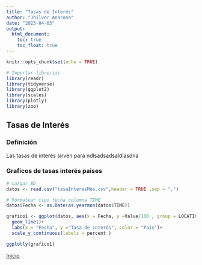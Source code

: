 ```yaml
---
title: "Tasas de Interés"
author: "Jhilver Anacona"
date: "2023-04-03"
output:
  html_document:
    toc: true
    toc_float: true
---
```


```r
knitr::opts_chunk$set(echo = TRUE)

# Importar librerias
library(readr)
library(tidyverse)
library(ggplot2)
library(scales)
library(plotly)
library(zoo)
```

## Tasas de Interés

### Definición

Las tasas de interés sirven para ndlsadsadsaldlasdna


### Graficos de tasas interés paises

```r
# cargar BD
datos <- read.csv("tasaInteresMes.csv",header = TRUE ,sep = ",")

# Formatear tipo fecha columna TIME
datos$Fecha <- as.Date(as.yearmon(datos$TIME))

grafico1 <- ggplot(datos, aes(x = Fecha, y =Value/100 , group = LOCATION, color = LOCATION)) +
  geom_line()+
  labs(x = "Fecha", y ="Tasa de interés", color = "País")+
  scale_y_continuous(labels = percent )

ggplotly(grafico1)

```

[Inicio](../index.html)

